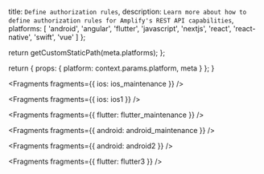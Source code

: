 
  title: `Define authorization rules`,
  description: `Learn more about how to define authorization rules for Amplify's REST API capabilities`,
  platforms: [
    'android',
    'angular',
    'flutter',
    'javascript',
    'nextjs',
    'react',
    'react-native',
    'swift',
    'vue'
  ]
};

  return getCustomStaticPath(meta.platforms);
};

  return {
    props: {
      platform: context.params.platform,
      meta
    }
  };
}


<Fragments fragments={{ ios: ios_maintenance }} />


<Fragments fragments={{ ios: ios1 }} />


<Fragments fragments={{ flutter: flutter_maintenance }} />


<Fragments fragments={{ android: android_maintenance }} />


<Fragments fragments={{ android: android2 }} />


<Fragments fragments={{ flutter: flutter3 }} />

